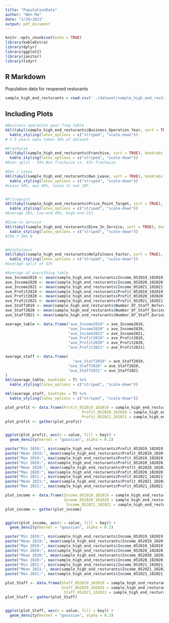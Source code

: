 ```yaml
---
title: "PopulationData"
author: "Wen Ma"
date: "2/20/2021"
output: pdf_document
---
```


```r
knitr::opts_chunk$set(echo = TRUE)
library(kableExtra)
library(dplyr)
library(ggplot2)
library(janitor)
library(tidyr)
```

## R Markdown

Population data for reopened resturants

```r
sample_high_end_resturants = read.csv('../dataset/sample_high_end_resturants.csv', stringsAsFactors = FALSE)
```

## Including Plots


```r
#Business operation year freq table
kbl(tabyl(sample_high_end_resturants$Business_Operation_Year, sort = TRUE), booktabs = T) %>%
  kable_styling(latex_options = c("striped", "scale-down"))
# 1-5 years owns takes 36% of dataset

#Frachaise
kbl(tabyl(sample_high_end_resturants$Franchise, sort = TRUE), booktabs = T) %>%
  kable_styling(latex_options = c("striped", "scale-down"))
#Even split - 59% Non frachaise vs. 41% frachaise

#Own / Lease
kbl(tabyl(sample_high_end_resturants$Own_Lease, sort = TRUE), booktabs = T) %>%
  kable_styling(latex_options = c("striped", "scale-down"))
#Lease 50%, own 40%, lease to own 10%


#Pricepoint
kbl(tabyl(sample_high_end_resturants$Price_Point_Target, sort = TRUE), booktabs = T) %>%
  kable_styling(latex_options = c("striped", "scale-down"))
#Average 39%, Low-end 40%, High-end 21%

#Dine-in Service
kbl(tabyl(sample_high_end_resturants$Dine_In_Service, sort = TRUE), booktabs = T) %>%
  kable_styling(latex_options = c("striped", "scale-down"))
#70% Y 30% N


#Helpfulness
kbl(tabyl(sample_high_end_resturants$Helpfulness_Factor, sort = TRUE), booktabs = T) %>%
  kable_styling(latex_options = c("striped", "scale-down"))
#average split of 33%
```


```r
#Average of everything table
ave_Income2019 <- mean(sample_high_end_resturants$Income_052019_102019)
ave_Income2020 <- mean(sample_high_end_resturants$Income_052020_102020)
ave_Income2021 <- mean(sample_high_end_resturants$Income_052021_102021)
ave_Profit2019 <- mean(sample_high_end_resturants$Profit_052019_102019)
ave_Profit2020 <- mean(sample_high_end_resturants$Profit_052020_102020)
ave_Profit2021 <- mean(sample_high_end_resturants$Profit_052021_102021)
ave_Staff2019 <- mean(sample_high_end_resturants$Number_Of_Staff_Before_Covid)
ave_Staff2020 <- mean(sample_high_end_resturants$Number_Of_Staff_During_Covid)
ave_Staff2021 <- mean(sample_high_end_resturants$Number_Of_Staff_During_Reopen)

average_table <- data.frame("ave_Income2019" = ave_Income2019, 
                            "ave_Income2020" = ave_Income2020, 
                            "ave_Income2021" = ave_Income2021, 
                            "ave_Profit2019" = ave_Profit2019, 
                            "ave_Profit2020" = ave_Profit2020, 
                            "ave_Profit2021" = ave_Profit2021)

average_staff <- data.frame(
                              "ave_Staff2019" = ave_Staff2019, 
                            "ave_Staff2020" = ave_Staff2020, 
                            "ave_Staff2021" = ave_Staff2021
)
kbl(average_table, booktabs = T) %>%
  kable_styling(latex_options = c("striped", "scale-down"))

kbl(average_staff, booktabs = T) %>%
  kable_styling(latex_options = c("striped", "scale-down"))
```

```r
plot_profit <- data.frame(Profit_052019_102019 = sample_high_end_resturants$Profit_052019_102019, 
                                  Profit_052020_102020 = sample_high_end_resturants$Profit_052020_102020, 
                                  Profit_052021_102021 = sample_high_end_resturants$Profit_052021_102021)
plot_profit <- gather(plot_profit)


ggplot(plot_profit, aes(x = value, fill = key)) +
  geom_density(kernel = "gaussian", alpha = 0.2)


```


```r
paste("Min 2019:", min(sample_high_end_resturants$Profit_052019_102019))
paste("Mean 2019:", mean(sample_high_end_resturants$Profit_052019_102019))
paste("Max 2019:", max(sample_high_end_resturants$Profit_052019_102019))
paste("Min 2020:", min(sample_high_end_resturants$Profit_052020_102020))
paste("Mean 2020:", mean(sample_high_end_resturants$Profit_052020_102020))
paste("Max 2020:", max(sample_high_end_resturants$Profit_052020_102020))
paste("Min 2021:", min(sample_high_end_resturants$Profit_052021_102021))
paste("Mean 2021:", mean(sample_high_end_resturants$Profit_052021_102021))
paste("Max 2021:", max(sample_high_end_resturants$Profit_052021_102021))
```


```r
plot_income <- data.frame(Income_052019_102019 = sample_high_end_resturants$Income_052019_102019, 
                          Income_052020_102020 = sample_high_end_resturants$Income_052020_102020, 
                           Income_052021_102021 = sample_high_end_resturants$Income_052021_102021)
plot_income <- gather(plot_income)


ggplot(plot_income, aes(x = value, fill = key)) +
  geom_density(kernel = "gaussian", alpha = 0.2)

```
```r
paste("Min 2019:", min(sample_high_end_resturants$Income_052019_102019))
paste("Mean 2019:", mean(sample_high_end_resturants$Income_052019_102019))
paste("Max 2019:", max(sample_high_end_resturants$Income_052019_102019))
paste("Min 2020:", min(sample_high_end_resturants$Income_052020_102020))
paste("Mean 2020:", mean(sample_high_end_resturants$Income_052020_102020))
paste("Max 2020:", max(sample_high_end_resturants$Income_052020_102020))
paste("Min 2021:", min(sample_high_end_resturants$Income_052021_102021))
paste("Mean 2021:", mean(sample_high_end_resturants$Income_052021_102021))
paste("Max 2021:", max(sample_high_end_resturants$Income_052021_102021))
```

```r
plot_Staff <- data.frame(Staff_052019_102019 = sample_high_end_resturants$Number_Of_Staff_Before_Covid, 
                         Staff_052020_102020 = sample_high_end_resturants$Number_Of_Staff_During_Covid, 
                          Staff_052021_102021 = sample_high_end_resturants$Number_Of_Staff_During_Reopen)
plot_Staff <- gather(plot_Staff)


ggplot(plot_Staff, aes(x = value, fill = key)) +
  geom_density(kernel = "gaussian", alpha = 0.2)
```
